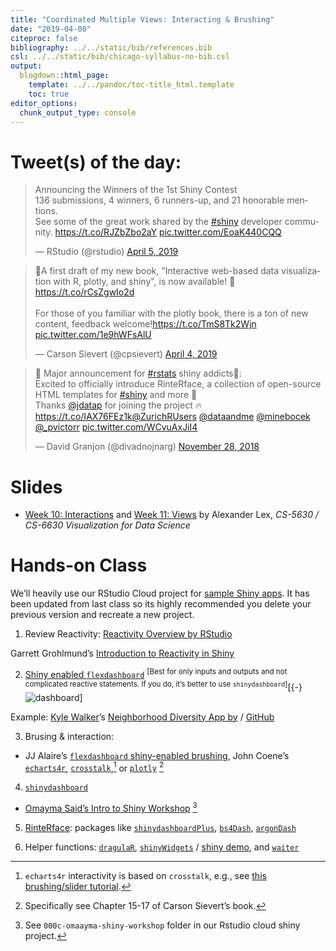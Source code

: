 ```yaml
---
title: "Coordinated Multiple Views: Interacting & Brushing"
date: "2019-04-08"
citeproc: false
bibliography: ../../static/bib/references.bib
csl: ../../static/bib/chicago-syllabus-no-bib.csl
output:
  blogdown::html_page:
    template: ../../pandoc/toc-title_html.template
    toc: true
editor_options: 
  chunk_output_type: console
---
```


# Tweet(s) of the day:

<blockquote class="twitter-tweet" data-lang="en"><p lang="en" dir="ltr">Announcing the Winners of the 1st Shiny Contest<br>136 submissions, 4 winners, 6 runners-up, and 21 honorable mentions. <br>See some of the great work shared by the <a href="https://twitter.com/hashtag/shiny?src=hash&amp;ref_src=twsrc%5Etfw">#shiny</a> developer community. <a href="https://t.co/RJZbZbo2aY">https://t.co/RJZbZbo2aY</a> <a href="https://t.co/EoaK440CQQ">pic.twitter.com/EoaK440CQQ</a></p>&mdash; RStudio (@rstudio) <a href="https://twitter.com/rstudio/status/1114277437423214594?ref_src=twsrc%5Etfw">April 5, 2019</a></blockquote>
<script async src="https://platform.twitter.com/widgets.js" charset="utf-8"></script>

<blockquote class="twitter-tweet" data-lang="en"><p lang="en" dir="ltr">🎉A first draft of my new book,  &quot;Interactive web-based data visualization with R, plotly, and shiny&quot;, is now available!  🎉<a href="https://t.co/rCsZgwIo2d">https://t.co/rCsZgwIo2d</a><br><br>For those of you familiar with the plotly book, there is a ton of new content, feedback welcome!<a href="https://t.co/TmS8Tk2Wjn">https://t.co/TmS8Tk2Wjn</a> <a href="https://t.co/1e9hWFsAlU">pic.twitter.com/1e9hWFsAlU</a></p>&mdash; Carson Sievert (@cpsievert) <a href="https://twitter.com/cpsievert/status/1113834019286855692?ref_src=twsrc%5Etfw">April 4, 2019</a></blockquote>
<script async src="https://platform.twitter.com/widgets.js" charset="utf-8"></script>

<blockquote class="twitter-tweet" data-lang="en"><p lang="en" dir="ltr">🎅 Major announcement for <a href="https://twitter.com/hashtag/rstats?src=hash&amp;ref_src=twsrc%5Etfw">#rstats</a> shiny addicts🎅:<br>Excited to officially introduce RinteRface, a collection of open-source HTML templates for <a href="https://twitter.com/hashtag/shiny?src=hash&amp;ref_src=twsrc%5Etfw">#shiny</a> and more 🦄<br>Thanks <a href="https://twitter.com/jdatap?ref_src=twsrc%5Etfw">@jdatap</a> for joining the project 🔥<a href="https://t.co/IAX76FEz1k">https://t.co/IAX76FEz1k</a><a href="https://twitter.com/ZurichRUsers?ref_src=twsrc%5Etfw">@ZurichRUsers</a> <a href="https://twitter.com/dataandme?ref_src=twsrc%5Etfw">@dataandme</a> <a href="https://twitter.com/minebocek?ref_src=twsrc%5Etfw">@minebocek</a> <a href="https://twitter.com/_pvictorr?ref_src=twsrc%5Etfw">@_pvictorr</a> <a href="https://t.co/WCvuAxJiI4">pic.twitter.com/WCvuAxJiI4</a></p>&mdash; David Granjon (@divadnojnarg) <a href="https://twitter.com/divadnojnarg/status/1067804524495192064?ref_src=twsrc%5Etfw">November 28, 2018</a></blockquote>
<script async src="https://platform.twitter.com/widgets.js" charset="utf-8"></script>

# Slides

- <i class="fas fa-book"></i> [Week 10: Interactions](https://github.com/wesslen/dsba5122-spring2019/raw/master/static/readings/11-Interaction.pdf) and [Week 11: Views](https://github.com/wesslen/dsba5122-spring2019/raw/master/static/readings/11-Interaction.pdf) by Alexander Lex, *CS-5630 / CS-6630 Visualization for Data Science*

# Hands-on Class

We'll heavily use our RStudio Cloud project for [sample Shiny apps](https://rstudio.cloud/spaces/7976/project/256282). It has been updated from last class so its highly recommended you delete your previous version and recreate a new project.



1. Review Reactivity: [Reactivity Overview by RStudio](https://shiny.rstudio.com/articles/reactivity-overview.html)

  Garrett Grohlmund's [Introduction to Reactivity in Shiny](https://github.com/wesslen/dsba5122-spring2019/raw/master/public/files/shiny-reactivity.pdf)

2. [Shiny enabled `flexdashboard`](https://rmarkdown.rstudio.com/flexdashboard/shiny.html) ^[Best for only inputs and outputs and not complicated reactive statements. If you do, it's better to use `shinydashboard`]^[{-} ![dashboard](/images/class/dashboard.png)]

  Example: [Kyle Walker](http://personal.tcu.edu/kylewalker/)'s [Neighborhood Diversity App by ](https://walkerke.shinyapps.io/neighborhood_diversity/) / [GitHub](https://github.com/walkerke/neighborhood_diversity)

3. Brusing & interaction:

- JJ Alaire's [`flexdashboard` shiny-enabled brushing](https://jjallaire.shinyapps.io/shiny-ggplot2-brushing/), John Coene's [`echarts4r`](https://echarts4r.john-coene.com/articles/shiny.html),  [`crosstalk`](https://rstudio.github.io/crosstalk/using.html),^[`echarts4r` interactivity is based on `crosstalk`, e.g., see [this brushing/slider tutorial](https://echarts4r.john-coene.com/articles/brush.html).] or [`plotly`](https://plotly-r.com/linking-views-with-shiny.html) ^[Specifically see Chapter 15-17 of Carson Sievert's book.]

4. [`shinydashboard`](https://rstudio.github.io/shinydashboard/)

- [Omayma Said's Intro to Shiny Workshop](https://github.com/OmaymaS/intro_to_shiny_workshop/) ^[See `000c-omaayma-shiny-workshop` folder in our Rstudio cloud shiny project.]

5. [RinteRface](https://rinterface.com/): packages like [`shinydashboardPlus`](https://github.com/RinteRface/shinydashboardPlus),  [`bs4Dash`](https://github.com/RinteRface/bs4Dash),  [`argonDash`](https://rinterface.github.io/argonDash/)

6. Helper functions: [`dragulaR`](https://github.com/zzawadz/dragulaR),  [`shinyWidgets`](https://github.com/dreamRs/shinyWidgets) / [shiny demo](http://shinyapps.dreamrs.fr/shinyWidgets/), and [`waiter`](https://shiny.john-coene.com/waiter/)

